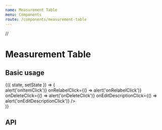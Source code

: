 ```yaml
---
name: Measurement Table
menu: Components
route: /components/measurement-table
---
```


//

# Measurement Table


## Basic usage

<Playground>
    <State initial={{
        // Spelling error: overwallWarnings 
        overwallWarnings: warnings,
        timepoints,
        measurementCollection: measurements,
    }}>
        {({ state, setState }) => (
            <div style={{height: '340px'}}>
                <MeasurementTable
                    {...state}
                    onItemClick={() => alert('onItemClick')}
                    onRelabelClick={() => alert('onRelabelClick')}
                    onDeleteClick={() => alert('onDeleteClick')}
                    onEditDescriptionClick={() => alert('onEditDescriptionClick')}
                />
            </div>
        )}
    </State>
</Playground>

## API

<Props of={MeasurementTable} />